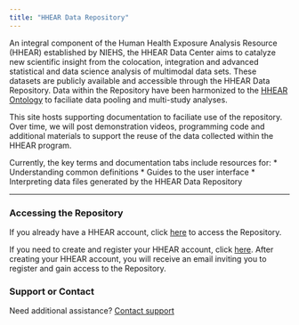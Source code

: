 ```yaml
---
title: "HHEAR Data Repository"
---
```


An integral component of the Human Health Exposure Analysis Resource (HHEAR) established by NIEHS, the HHEAR Data Center aims to catalyze new scientific insight from the colocation, integration and advanced statistical and data science analysis of multimodal data sets. These datasets are publicly available and accessible through the HHEAR Data Repository. Data within the Repository have been harmonized to the [HHEAR Ontology](https://bioportal.bioontology.org/ontologies/HHEAR) to faciliate data pooling and multi-study analyses.

This site hosts supporting documentation to faciliate use of the repository. Over time, we will post demonstration videos, programming code and additional materials to support the reuse of the data collected within the HHEAR program.

Currently, the key terms and documentation tabs include resources for:
* Understanding common definitions
* Guides to the user interface
* Interpreting data files generated by the HHEAR Data Repository

*** 

### Accessing the Repository

If you already have a HHEAR account, click [here](https://hadatac-web.mssm.edu/hadatac/login) to access the Repository. 

If you need to create and register your HHEAR account, click [here](https://hheardatacenter.mssm.edu/login.asp). After creating your HHEAR account, you will receive an email inviting you to register and gain access to the Repository.

### Support or Contact

Need additional assistance?  [Contact support](mailto:hhearsupport@mssm.edu) 
